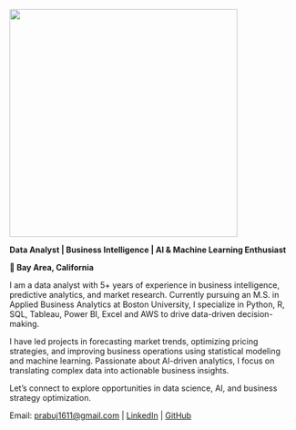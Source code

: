 ![](./image/my_image.jpg){height="400px" fig-align="center"}

**Data Analyst | Business Intelligence | AI & Machine Learning Enthusiast**

**📍 Bay Area, California**

I am a data analyst with 5+ years of experience in business intelligence, predictive analytics, and market research. Currently pursuing an M.S. in Applied Business Analytics at Boston University, I specialize in Python, R, SQL, Tableau, Power BI, Excel and AWS to drive data-driven decision-making.

I have led projects in forecasting market trends, optimizing pricing strategies, and improving business operations using statistical modeling and machine learning. Passionate about AI-driven analytics, I focus on translating complex data into actionable business insights.

Let’s connect to explore opportunities in data science, AI, and business strategy optimization.

Email: [prabuj1611@gmail.com](mailto:prabuj1611@gmail.com) | [LinkedIn](https://www.linkedin.com/in/prabu-jeyabalan/) | [GitHub](https://github.com/prabuj1611)

